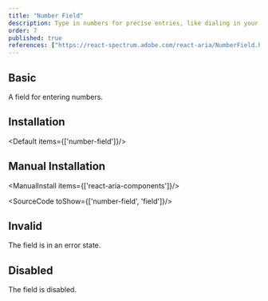 ```yaml
---
title: "Number Field"
description: Type in numbers for precise entries, like dialing in your favorite radio station, ensuring accuracy in data input.
order: 7
published: true
references: ["https://react-spectrum.adobe.com/react-aria/NumberField.html#props"]
---
```


## Basic

A field for entering numbers.
<How minW72 toUse="forms/number-field-demo" />

## Installation
<Default items={['number-field']}/>

## Manual Installation

<ManualInstall items={['react-aria-components']}/>

<SourceCode toShow={['number-field', 'field']}/>

## Invalid
The field is in an error state.
<How minW72 toUse="forms/number-field-invalid-demo" />

## Disabled
The field is disabled.
<How minW72 toUse="forms/number-field-disabled-demo" />

